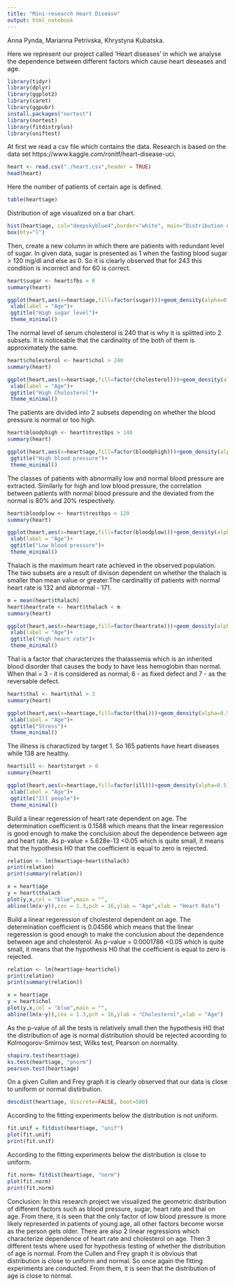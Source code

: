 ```yaml
---
title: "Mini-research Heart Disease"
output: html_notebook
---
```

Anna Pynda, Marianna Petrivska, Khrystyna Kubatska.

Here we represent our project called 'Heart diseases' in which we analyse the dependence between different factors which cause heart deseases and age.
```r
library(tidyr)
library(dplyr)
library(ggplot2)
library(caret)
library(ggpubr)
install.packages("nortest")
library(nortest)
library(fitdistrplus)
library(uniftest)


```

At first we read a csv file which contains the data. Research is based on the data set https://www.kaggle.com/ronitf/heart-disease-uci.

```r

heart <- read.csv("./heart.csv",header = TRUE)
head(heart)


```

Here the number of patients of certain age is defined.

```r
table(heart$age)
```

Distribution of age visualized on a bar chart.

```r
hist(heart$age, col="deepskyblue4",border="white", main="Distribution of age")
box(bty="l")

```


Then, create a new column in which there are patients with redundant level of sugar. In given data, sugar is presented as 1 when the fasting blood sugar > 120 mg/dl and else as 0. So it is clearly observed that for 243 this condition is incorrect and for 60 is correct.
```r
heart$sugar <- heart$fbs > 0
summary(heart)

```


```r
ggplot(heart,aes(x=heart$age,fill=factor(sugar)))+geom_density(alpha=0.5)+scale_fill_manual(values=c("yellow", "green"))+
 xlab(label = "Age")+
 ggtitle("High sugar level")+
 theme_minimal()
```

The normal level of serum cholesterol is 240 that is why it is splitted into 2 subsets. It is noticeable that the cardinality of the both of them is approximately the same.
```r
heart$cholesterol <- heart$chol > 240 
summary(heart)

```
```r
ggplot(heart,aes(x=heart$age,fill=factor(cholesterol)))+geom_density(alpha=0.5)+scale_fill_manual(values=c("yellow", "green"))+
 xlab(label = "Age")+
 ggtitle("High Cholosterol")+
 theme_minimal()
```
The patients are divided into 2 subsets depending on whether the blood pressure is normal or too high.
```r
heart$bloodphigh <- heart$trestbps > 140
summary(heart)

```

```r
ggplot(heart,aes(x=heart$age,fill=factor(bloodphigh)))+geom_density(alpha=0.5)+scale_fill_manual(values=c("yellow", "green"))+ xlab(label = "Age")+
 ggtitle("High blood pressure")+
 theme_minimal()
```
The classes of patients with abnormally low and normal blood pressure are extracted. 
Similarly for high and low blood pressure, the correlation between patients with normal blood pressure and the deviated from the normal is 80% and 20% respectively. 

```r
heart$bloodplow <- heart$trestbps < 120
summary(heart)

```


```r
ggplot(heart,aes(x=heart$age,fill=factor(bloodplow)))+geom_density(alpha=0.5)+scale_fill_manual(values=c("yellow", "green"))+
 xlab(label = "Age")+
 ggtitle("Low blood pressure")+
 theme_minimal()
```

Thalach is the maximum heart rate achieved in the observed population. The two subsets are a result of divison dependent on whether the thalach is smaller than mean value or greater.The cardinality of patients with normal heart rate is 132 and abnormal - 171.

```r
m = mean(heart$thalach)
heart$heartrate <- heart$thalach < m
summary(heart)

```
```r
ggplot(heart,aes(x=heart$age,fill=factor(heartrate)))+geom_density(alpha=0.5)+scale_fill_manual(values=c("yellow", "green"))+
 xlab(label = "Age")+
 ggtitle("High heart rate")+
 theme_minimal()
```
Thal is a factor that characterizes the thalassemia  which is an inherited blood disorder that causes the body to have less hemoglobin than normal. When thal = 3 - it is considered as normal; 6 - as fixed defect and 7 - as the reversable defect.
```r
heart$thal <- heart$thal > 3
summary(heart)
```

```r
ggplot(heart,aes(x=heart$age,fill=factor(thal)))+geom_density(alpha=0.5)+scale_fill_manual(values=c("yellow", "green"))+
 xlab(label = "Age")+
 ggtitle("Stress")+
 theme_minimal()
```


The illness is charactized by target 1. So 165 patients have heart diseases while 138 are healthy.
```r
heart$ill <- heart$target > 0
summary(heart)

```

```r
ggplot(heart,aes(x=heart$age,fill=factor(ill)))+geom_density(alpha=0.5)+scale_fill_manual(values=c("yellow", "green"))+
 xlab(label = "Age")+
 ggtitle("Ill people")+
 theme_minimal()
```
Build a linear regeression of heart rate dependent on age. The determination coefficient is 0.1588 which means that the linear regeression is good enough to make the conclusion about the dependence between age and heart rate. As p-value = 5.628e-13 <0.05 which is quite small, it means that the hypothesis H0 that the coefficient is equal to zero is rejected.
```r
relation <- lm(heart$age~heart$thalach)
print(relation)
print(summary(relation))
```

```r
x = heart$age
y = heart$thalach
plot(y,x,col = "blue",main = "",
abline(lm(x~y)),cex = 1.3,pch = 16,ylab = "Age",xlab = "Heart Rate")
```
Build a linear regeression of cholesterol dependent on age. The determination coefficient is 0.04566 which means that the linear regeression is good enough to make the conclusion about the dependence between age and cholesterol. As p-value = 0.0001786 <0.05 which is quite small, it means that the hypothesis H0 that the coefficient is equal to zero is rejected.
```r
relation <- lm(heart$age~heart$chol)
print(relation)
print(summary(relation))
```
```r
x = heart$age
y = heart$chol
plot(y,x,col = "blue",main = "",
abline(lm(x~y)),cex = 1.3,pch = 16,ylab = "Cholesterol",xlab = "Age")

```

As the p-value of all the tests is relatively small then the hypothesis H0 that the distribution of age is normal distribution  should be rejected acoording to Kolmogorov-Smirnov test, Wilks test, Pearson on normality.
```r
shapiro.test(heart$age)
ks.test(heart$age, "pnorm")
pearson.test(heart$age)
```
On a given Cullen and Frey graph it is clearly observed that our data is close to uniform or normal distirbution.
```r
descdist(heart$age, discrete=FALSE, boot=500)
```
According to the fitting experiments below the distribution is not uniform.
```r
fit.unif = fitdist(heart$age, "unif")
plot(fit.unif)
print(fit.unif)
```
According to the fitting experiments below the distribution is close to uniform.
```r
fit.norm= fitdist(heart$age, "norm")
plot(fit.norm)
print(fit.norm)
```
Conclusion: In this research project we visualized the geometric distribution of different factors such as blood pressure, sugar, heart rate and thal on age. From there, it is seen that the only factor of low blood pressure is more likely represented in patients of young age, all other factors become worse as the person gets older. There are also 2 linear regressions which characterize dependence of heart rate and cholesterol on age. Then 3 different tests where used for hypothesis testing of whether the distribution of age is normal. From the Cullen and Frey graph it is obvious that distribution is close to uniform and normal. So once again the fitting experiments are conducted. From them, it is seen that the distribution of age is close to normal.

